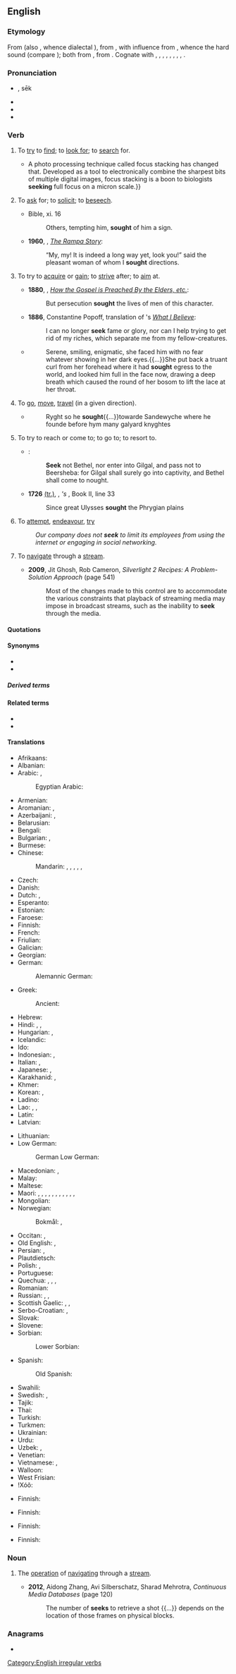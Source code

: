 {{also|sek}}
==English==

===Etymology===
{{PIE root|en|seh₂g}}
From {{inh|en|enm|seken}} (also {{m|enm|sēchen}}, whence dialectal {{cog|en|seech}}), from {{inh|en|ang|sēċan}}, with influence from {{der|en|non|sœkja}}, whence the hard {{IPAchar|/k/}} sound (compare {{m|en|beseech}}); both from {{inh|en|gem-pro|*sōkijaną||to seek}}, from {{der|en|ine-pro|*seh₂g-||to seek out}}. Cognate with {{cog|fy|sykje}}, {{cog|nds|söken}}, {{cog|nl|zoeken}}, {{cog|de|suchen}}, {{cog|da|søge}}, {{cog|is|sækja}}, {{cog|nb|søke}}, {{cog|nn|søkja}}, {{cog|sv|söka}}.

===Pronunciation===
* {{IPA|/siːk/|lang=en}}, sēk
* {{audio|en-us-seek.ogg|Audio (US)|lang=en}}
* {{homophones|lang=en|Sikh}}
* {{rhymes|iːk|lang=en}}

===Verb===
{{en-verb|seeks|seeking|sought}}

# {{lb|en|ambitransitive}} To [[try]] to [[find]]; to [[look for]]; to [[search]] for.
#: {{ux|en|I '''seek''' wisdom.}}
#* {{quote-journal|lang=en|year=2013|month=July-August|author=[http://www.americanscientist.org/authors/detail/catherine-clabby Catherine Clabby]
|magazine={{w|American Scientist}}|title=[http://www.americanscientist.org/issues/pub/2013/4/focus-on-everything Focus on Everything]
|passage=Not long ago, it was difficult to produce photographs of tiny creatures with every part in focus.{{...}}A photo processing technique called focus stacking has changed that. Developed as a tool to electronically combine the sharpest bits of multiple digital images, focus stacking is a boon to biologists '''seeking''' full focus on a micron scale.}}
# {{lb|en|transitive}} To [[ask]] for; to [[solicit]]; to [[beseech]].
#: {{ux|en|I '''seek''' forgiveness through prayer.}}
#* Bible, {{w|Gospel of Luke|Luke}} xi. 16
#*: Others, tempting him, '''sought''' of him a sign.
#* '''1960''', {{w|Lobsang Rampa}}, ''[[s:The Rampa Story/Chapter Nine|The Rampa Story]]'':
#*: “My, my! It is indeed a long way yet, look you!” said the pleasant woman of whom I '''sought''' directions.
# {{lb|en|transitive}} To try to [[acquire]] or [[gain]]; to [[strive]] after; to [[aim]] at.
#: {{ux|en|I '''sought''' my fortune on the goldfields.}}
#* '''1880''', {{w|George Q. Cannon}}, ''[[s:Journal of Discourses/Volume 23/How the Gospel is Preached By the Elders, etc.|How the Gospel is Preached By the Elders, etc.]]'':
#*: But persecution '''sought''' the lives of men of this character.
#* '''1886''', Constantine Popoff, translation of {{w|Leo Tolstoy}}'s ''[[s:What I Believe (Tolstoy)/Chapter 12|What I Believe]]'':
#*: I can no longer '''seek''' fame or glory, nor can I help trying to get rid of my riches, which separate me from my fellow-creatures.
#* {{RQ:EHough PrqsPrc|I|0045}}
#*: Serene, smiling, enigmatic, she faced him with no fear whatever showing in her dark eyes.{{...}}She put back a truant curl from her forehead where it had '''sought''' egress to the world, and looked him full in the face now, drawing a deep breath which caused the round of her bosom to lift the lace at her throat.
# {{lb|en|intransitive|obsolete}} To [[go]], [[move]], [[travel]] (in a given direction).
#* {{RQ:Mlry MrtArthr1| book=V}}
#*: Ryght so he '''sought'''{{...}}towarde Sandewyche where he founde before hym many galyard knyghtes
# {{lb|en|transitive}} To try to reach or come to; to go to; to resort to.
#: {{ux|en|When the alarm went off I '''sought''' the exit in a panic.}}
#* {{RQ:Authorized Version|Amos|5|5}}:
#*: '''Seek''' not Bethel, nor enter into Gilgal, and pass not to Beersheba: for Gilgal shall surely go into captivity, and Bethel shall come to nought.
#* '''1726''' [http://books.google.com.au/books?id=0CYg_SkcUEEC (tr.)], {{w|Alexander Pope}}, ''{{w|Homer}}'s {{w|Odyssey}}'', Book&nbsp;II, line&nbsp;33
#*: Since great Ulysses '''sought''' the Phrygian plains
# {{lb|en|intransitive}} To [[attempt]], [[endeavour]], [[try]]
#: ''Our company does not '''seek''' to limit its employees from using the internet or engaging in social networking.''
# {{lb|en|intransitive|computing}} To [[navigate]] through a [[stream]].
#: {{synonyms|en|scrub}}
#* '''2009''', Jit Ghosh, ‎Rob Cameron, ''Silverlight 2 Recipes: A Problem-Solution Approach'' (page 541)
#*: Most of the changes made to this control are to accommodate the various constraints that playback of streaming media may impose in broadcast streams, such as the inability to '''seek''' through the media.

====Quotations====
{{seeMoreCites|lang=en}}

====Synonyms====
* {{l|en|look for}}
* {{l|en|search}}

=====Derived terms=====
{{der4|en|aseek
|beseek
|forseek
|foreseek
|misseek
|outseek
|seek out
|underseek
|upseek
}}

====Related terms====
* {{l|en|hide and seek}}
* {{l|en|seeker}}

====Translations====
{{trans-top|to try to find}}
* Afrikaans: {{t+|af|soek}}
* Albanian: {{t+|sq|kërkoj}}
* Arabic: {{t+|ar|بَحَثَ}}, {{t|ar|فَتَّشَ}}
*: Egyptian Arabic: {{t|arz|دور|tr=dawwar}}
* Armenian: {{t+|hy|փնտրել}}
* Aromanian: {{t+|rup|caftu}}, {{t|rup|tser}}
* Azerbaijani: {{t+|az|axtarmaq}}, {{t|az|aramaq}}
* Belarusian: {{t|be|шука́ць|impf}}
* Bengali: {{t+|bn|খোঁজা|tr=khõja|sc=Beng}}
* Bulgarian: {{t+|bg|тъ́рся|impf}}, {{t|bg|тараша|sc=Cyrl}}
* Burmese: {{t+|my|ရှာ|tr=sha}}
* Chinese:
*: Mandarin: {{t+|cmn|找|tr=zhǎo|sc=Hani}}, {{t+|cmn|找尋|sc=Hani}}, {{t+|cmn|找寻|tr=zhǎoxún|sc=Hani}}, {{t+|cmn|尋找|sc=Hani}}, {{t+|cmn|寻找|tr=xúnzhǎo|sc=Hani}}, {{t+|cmn|搜索|tr=sōusuǒ|sc=Hani}}
* Czech: {{t+|cs|hledat}}
* Danish: {{t+|da|søge}}
* Dutch: {{t+|nl|zoeken}}, {{t+|nl|nastreven}}
* Esperanto: {{t+|eo|serĉi}}
* Estonian: {{t+|et|otsima}}
* Faroese: {{t|fo|søkja}}
* Finnish: {{t+|fi|etsiä}}
* French: {{t+|fr|chercher}}
* Friulian: {{t|fur|cirî}}
* Galician: {{t|gl|buscar}}
* Georgian: {{t+|ka|ძებნა}}
* German: {{t+|de|suchen}}
*: Alemannic German: {{t|gsw|sueche}}
* Greek: {{t+|el|ζητώ}}
*: Ancient: {{t|grc|ζητέω}}
* Hebrew: {{t+|he|חיפש|alt=חִפֵּשׂ|tr=khipés}}
* Hindi: {{t+|hi|ढूँढ़ना|tr=ḍhū̃ṛhnā}}, {{t+|hi|ढूँढना|tr=ḍhū̃ḍhnā|sc=Deva}}, {{t+|hi|खोजना|tr=khojnā|sc=Deva}}
* Hungarian: {{t+|hu|keres}}, {{t+|hu|kutat}}
* Icelandic: {{t+|is|leita}}
* Ido: {{t+|io|serchar}}
* Indonesian: {{t+|id|cari|alt=mencari}}, {{t+|id|cari|alt=mencari-cari}}
* Italian: {{t+|it|cercare}}, {{t+|it|ricercare}}
* Japanese: {{t+|ja|探す|tr=[[さがす]], sagasu|sc=Jpan}}, {{t|ja|探し回る|tr=[[さがしまわる]], sagashi-mawaru|sc=Jpan}}
* Karakhanid: {{t|xqa|اِرْتاماكْ|tr=irtēmēk}}, {{t|xqa|اِسْتاماكْ|tr=istēmēk}}
* Khmer: {{t|km|ស្វែងរក|tr=svaeng rɔɔk|sc=Khmr}}
* Korean: {{t+|ko|찾다}}, {{t+|ko|추구|alt=추구하다}}
* Ladino: {{t|lad|bushkar}}
* Lao: {{t|lo|ຫາ}}, {{t|lo|ຊອກ}}, {{t|lo|ຊອກຫາ}}
* Latin: {{t+|la|quaerō}}
* Latvian: {{t|lv|meklēt}}
{{trans-mid}}
* Lithuanian: {{t+|lt|ieškoti}}
* Low German:
*: German Low German: {{t+|nds-de|söken}}
* Macedonian: {{t|mk|бара|impf}}, {{t|mk|трага|impf}}
* Malay: {{t|ms|mencari}}
* Maltese: {{t|mt|fittex}}
* Maori: {{t|mi|auhaha}}, {{t|mi|haha}}, {{t|mi|kimi}}, {{t|mi|kimikimi}}, {{t|mi|rapa}}, {{t|mi|rapu}}, {{t|mi|rapurapu}}, {{t|mi|whakarapu }}, {{t|mi|pōrangi }}, {{t|mi|raparapa}}, {{t|mi|hāhau }}, {{t|mi|ngaropoko}} {{qualifier|in a game of hide and seek}}
* Mongolian: {{t-needed|mn}}
* Norwegian:
*: Bokmål: {{t+|no|søke}}, {{t+|no|lete}}
* Occitan: {{t+|oc|cercar}}, {{t+|oc|boscar}}
* Old English: {{t|ang|sēċan}}, {{t|ang|nēosian}}
* Persian: {{t+|fa|جستجو کردن|tr=jostoju kardan}}, {{t+|fa|جستن|tr=jostan|sc=fa-Arab}}
* Plautdietsch: {{t|pdt|sieekjen|alt=sieekjen no}}
* Polish: {{t+|pl|poszukiwać|impf}}, {{t+|pl|szukać|impf}}
* Portuguese: {{t+|pt|procurar}}
* Quechua: {{t|qu|ashiy}}, {{t+|qu|maskhay}}, {{t|qu|maskai}}, {{t|qu|aşii}}
* Romanian: {{t+|ro|căuta}}
* Russian: {{t+|ru|иска́ть|impf}}, {{t+|ru|разы́скивать|impf}}, {{t|ru|[[пыта́ться]] [[найти́]]|impf}}
* Scottish Gaelic: {{t|gd|lorg}}, {{t|gd|sir}}, {{t|gd|iarr}}
* Serbo-Croatian: {{t|sh|тра́жити|impf|sc=Cyrl}}, {{t+|sh|trážiti|impf}}
* Slovak: {{t+|sk|hľadať|impf}}
* Slovene: {{t+|sl|iskati|impf}}
* Sorbian:
*: Lower Sorbian: {{t|dsb|pytaś|impf}}
* Spanish: {{t+|es|buscar}}
*: Old Spanish: {{t|osp|buscar}}
* Swahili: {{t|sw|tafuta|alt=kutafuta}}
* Swedish: {{t+|sv|söka}}, {{t+|sv|leta}}
* Tajik: {{t|tg|ҷустуҷӯ кардан|sc=Cyrl}}
* Thai: {{t|th|มองหา}}
* Turkish: {{t+|tr|aramak}}
* Turkmen: {{t+|tk|agtarmak}}
* Ukrainian: {{t+|uk|шука́ти|impf}}
* Urdu: {{t|ur|ڈھونڈھنا|tr=ḍhū̃ḍhnā}}
* Uzbek: {{t+|uz|axtarmoq}}, {{t+|uz|qidirmoq}}
* Venetian: {{t|vec|risercar}}
* Vietnamese: {{t+|vi|tìm}}, {{t+|vi|tìm kiếm}}
* Walloon: {{t+|wa|cweri}}
* West Frisian: {{t+|fy|sykje}}
* ǃXóõ: {{t|nmn|ǃxáa}}
{{trans-bottom}}

{{trans-top|to ask for}}
* Finnish: {{t|fi|[[pyytää]] ([[jotakin]])}}
{{trans-mid}}
{{trans-bottom}}

{{trans-top|to try to acquire or gain}}
* Finnish: {{t|fi|[[tavoitella]] ([[jotakin]])}}
{{trans-mid}}
{{trans-bottom}}

{{trans-top|to travel (in a given direction)}}
* Finnish: {{t|fi|[[pyrkiä]] ([[jotakin]] [[kohti]])}}
{{trans-mid}}
{{trans-bottom}}

{{trans-top|to try to reach or come to}}
* Finnish: {{t|fi|[[pyrkiä]] ([[jonnekin]])}}
{{trans-mid}}
{{trans-bottom}}

===Noun===
{{en-noun}}

# {{lb|en|computing}} The [[operation]] of [[navigate|navigating]] through a [[stream]].
#* '''2012''', Aidong Zhang, ‎Avi Silberschatz, ‎Sharad Mehrotra, ''Continuous Media Databases'' (page 120)
#*: The number of '''seeks''' to retrieve a shot {{...}} depends on the location of those frames on physical blocks.

===Anagrams===
* {{anagrams|en|a=eeks|eeks|ekes|kees|seke|skee}}

[[Category:English irregular verbs]]